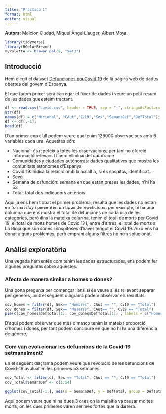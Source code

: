 ```yaml
---
title: "Pràctica 1"
format: html
editor: visual
---
```

 
**Autors:** Melcion Ciudad, Miquel Àngel Llauger, Albert Moya.

```r
library(tidyverse)
library(RColorBrewer)
myPalette <- brewer.pal(5, "Set2")
```




## Introducció

Hem elegit el dataset [Defunciones por Covid 19](https://datos.gob.es/es/catalogo/ea0010587-defunciones-por-covid-19-comunidad-y-ciudad-autonoma-de-defuncion-sexo-y-semana-de-defuncion-ecm-identificador-api-tpx-sociedad_2589-salud_2590-edcm_2591-covid_a2022_10380-l0-01007-px1) de la pàgina web de dades obertes del govern d'Espanya.

El que farem primer serà carregar el fitxer de dades i veure un petit resum de les dades que esteim tractant.


```r
df <- read.csv("covid.csv", header = TRUE, sep = ";", stringsAsFactors = FALSE)
str(df)
names(df) = c("Nacional", "CAut","Cv19","Sex","SemanaDef","DefTotal");
df <- df[,-1];
head(df)
```

D'un primer cop d'ull podem veure que tenim 126000 observacions amb 6 variables cada una. Aquestes són:

- Nacional: és repeteix a totes les observacions, per tant no ofereix informació rellevant i l'hem eliminat del dataframe
- Comunidades y ciudades autónomas: dades qualitatives que mostra les comunitats autonomes d'Espanya
- Covid 19: Indíca la relació amb la malaltia, si és sospitós, identificat...
- Sexo
- Semana de defunción: semana en que estan preses les dades, n'hi ha 53
- Total: total dels indicadors anteriors

Aquí ja ens hem trobat el primer problema, resulta que les dades no estan en format *tidy* i presenten un tipus de repeticions, per exemple, hi ha una columna que ens mostra el total de defuncions de cada una de les categories, però dins la mateixa columna, tenim el total de morts per Covid 19, el total de morts homes de Covid 19 i, entre d'altres, el total de morts a La Rioja que són dones i sospitoses d'haver tengut el Covid 19. Això ens ha donat alguns problemes, però emprant alguns filtres ho hem solucionat.


## Anàlisi exploratòria


Una vegada hem entés com tenim les dades estructurades, ens podem fer algunes preguntes sobre aquestes.

### Afecta de manera similar a homes o dones?

Una bona pregunta per començar l'anàlisi és veure si és rellevant separar per gèneres, amb el següent diagrama podem observar els resultats:

```r
cov_homes = filter(df, Sex== "Hombres", CAut == "", Cv19 == "Total")
cov_dones = filter(df, Sex== "Mujeres", CAut== "", Cv19 == "Total")
pie(c(cov_homes$DefTotal[1], cov_dones$DefTotal[1]) , labels = c("Homes", "Dones"), border="white", col = myPalette )

```

D'aquí podem observar que més o manco tenim la mateixa proporció d'homes i dones, per tant podem concloure en que no hi ha una diferència de gènere.


### Com van evolucionar les defuncions de la Covid-19 setmanalment?

En el següent diagrama podem veure que l'evolució de les defuncions de Covid-19 avuluat en les primeres 53 setmanes:

```r
cov_Total <- filter(df, Sex == "Total", CAut == "", Cv19 == "Total")
cov_Total$SemanaDef <- c(1:54)

ggplot(cov_Total[-1,], aes(x = SemanaDef, y = DefTotal, group = DefTotal)) + geom_point(color = "red", size = 2) + labs(title = "Evolució de la pandèmia per setmanes")+ theme(plot.title = element_text(hjust = 0.5, size = 16, face = "bold", color = "black"))
```

Aquí podem veure que hi ha dues 3 ones on la malaltia va causar moltes morts, on les dues primeres varen ser més fortes que la darrera.











